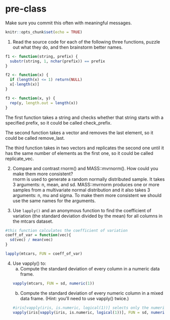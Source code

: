 # pre-class


Make sure you commit this often with meaningful messages. 



```r
knitr::opts_chunk$set(echo = TRUE)
```


1. Read the source code for each of the following three functions, puzzle out what they do, and then brainstorm better names.

```r
f1 <- function(string, prefix) {
  substr(string, 1, nchar(prefix)) == prefix
}

f2 <- function(x) {
  if (length(x) <= 1) return(NULL)
  x[-length(x)]
}

f3 <- function(x, y) {
  rep(y, length.out = length(x))
}
```
The first function takes a string and checks whether that string starts with a specified prefix, so it could be called check_prefix.

The second function takes a vector and removes the last element, so it could be called remove_last.

The third function takes in two vectors and replicates the second one until it has the same number of elements as the first one, so it could be called replicate_vec.

2. Compare and contrast rnorm() and MASS::mvrnorm(). How could you make them more consistent?  
rnorm is used to generate a random normally distributed sample. It takes 3 arguments: n, mean, and sd. MASS::mvrnorm produces one or more samples from a multivariate normal distribution and it also takes 3 arguments: n, mu and sigma. To make them more consistent we should use the same names for the arguments. 

3. Use `lapply()` and an anonymous function to find the coefficient of variation (the standard deviation divided by the mean) for all columns in the mtcars dataset. 

```r
#this function calculates the coefficient of variation
coeff_of_var = function(vec){
  sd(vec) / mean(vec)
}

lapply(mtcars, FUN = coeff_of_var)
```

4. Use vapply() to:
    a. Compute the standard deviation of every column in a numeric data frame.
```r
vapply(mtcars, FUN = sd, numeric(1))
```
    b. Compute the standard deviation of every numeric column in a mixed data frame. (Hint: you’ll need to use vapply() twice.)
```r
#iris[vapply(iris, is.numeric, logical(1))] selects only the numeric columns
vapply(iris[vapply(iris, is.numeric, logical(1))], FUN = sd, numeric(1))
```
